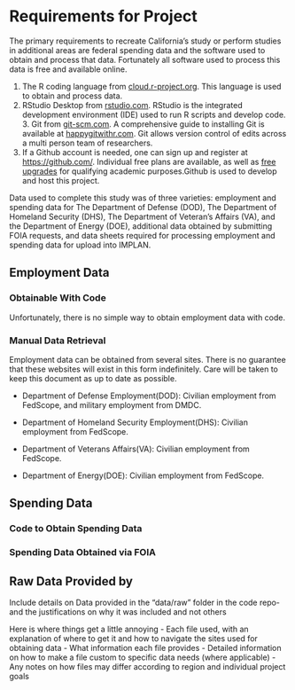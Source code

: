 # Requirements for Project

The primary requirements to recreate California's study or perform studies in additional areas are federal spending data and the software used to obtain and process that data. Fortunately all software used to process this data is free and available online. 

1. The R coding language from [cloud.r-project.org](https://cloud.r-project.org/). This language is used to obtain and process data.
2. RStudio Desktop from [rstudio.com](https://rstudio.com/products/rstudio/download/#download). RStudio is the integrated development environment (IDE) used to run R scripts and develop code. 3. Git from [git-scm.com](https://git-scm.com/downloads). A comprehensive guide to installing Git is available at [happygitwithr.com](https://happygitwithr.com/install-git.html). Git allows version control of edits across a multi person team of researchers. 
4. If a Github account is needed, one can sign up and register at <https://github.com/>. Individual free plans are available, as well as [free upgrades](https://help.github.com/en/articles/applying-for-an-educator-or-researcher-discount) for qualifying academic purposes.Github is used to develop and host this project. 




Data used to complete this study was of three varieties: employment and spending data for The Department of Defense (DOD), The Department of Homeland Security (DHS), The Department of Veteran's Affairs (VA), and the Department of Energy (DOE), additional data obtained by submitting FOIA requests, and data sheets required for processing employment and spending data for upload into IMPLAN. 



## Employment Data

### Obtainable With Code
Unfortunately, there is no simple way to obtain employment data with code.

### Manual Data Retrieval 
Employment data can be obtained from several sites. There is no guarantee that these websites will exist in this form indefinitely. Care will be taken to keep this document as up to date as possible.

- Department of Defense Employment(DOD): Civilian employment from FedScope, and military employment from DMDC.

- Department of Homeland Security Employment(DHS): Civilian employment from FedScope.

- Department of Veterans Affairs(VA): Civilian employment from FedScope.

- Department of Energy(DOE): Civilian employment from FedScope.


## Spending Data

### Code to Obtain Spending Data

### Spending Data Obtained via FOIA 





## Raw Data Provided by
Include details on Data provided in the "data/raw" folder in the code repo- and the justifications on why it was included and not others


Here is where things get a little annoying
- Each file used, with an explanation of where
to get it and how to navigate the sites used for obtaining data 
- What information each file provides 
- Detailed information on how to make a file custom to specific data needs (where applicable) 
- Any notes on how files may differ according to region and individual project goals
